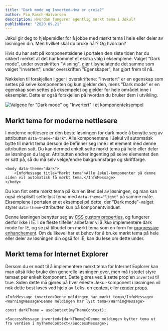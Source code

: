```yaml
---
title: "Dark mode og Inverted—Hva er greia?"
author: Pio Rasch-Halvorsen
description: Hvordan fungerer egentlig mørkt tema i Jøkul?
publishDate: "2020.09.21"
---
```


<Ingress>
    Jøkul gir deg to hjelpemidler for å jobbe med mørkt tema i hele eller deler av løsningen din. Men hvilket skal du
    bruke når? Og hvordan?
</Ingress>

Hvis du har sett på komponentsidene i portalen den siste tiden har du sikkert merket at det har kommet et ekstra valg i eksemplene: Valget "Dark mode", under overskriften "Visning", gjør tilsynelatende det samme som valget "Invertert", under overskriften "Egenskaper", har gjort frem til nå.

Nøkkelen til forskjellen ligger i overskriftene: "Invertert" er en egenskap som settes på selve komponenten og kun gjelder den, mens "Dark mode" er en egenskap som settes på eksempelet og gjelder for hele området inne i eksemplet. Dette er også forskjellen på hvordan du bruker dem i utvikling.

![Valgene for "Dark mode" og "Invertert" i et komponenteksempel](/assets/blog/dark-mode-inverted.png)

## Mørkt tema for moderne nettlesere

I moderne nettlesere er den beste løsningen for dark mode å benytte seg av attributten `data-theme="dark"`. Alle komponentene i Jøkul vil automatisk bytte til mørkt tema dersom de befinner seg inne i et element med denne attributten satt. Du kan dermed enkelt sette mørkt tema på hele eller deler av løsningen du lager. Attributten endrer ingenting på selve elementet den er satt på, så du må selv velge/endre bakgrunnsfarge og skriftfarge.

```tsx
<body data-theme="dark">
    <InfoMessage title="Mørkt tema">Alle Jøkul-komponenter på denne siden vil automatisk få mørkt tema.</InfoMessage>
</body>
```

Du kan fint sette mørkt tema på kun en liten del av løsningen, og man kan også eksplisitt sette lyst tema med `data-theme="light"` på samme måte. Eksemplene i portalen er et eksempel på dette, der "Dark mode"-valget styrer `data-theme`-attributten kun på komponentvinduet.

Denne løsningen benytter seg av [CSS custom properties](https://developer.mozilla.org/en-US/docs/Web/CSS/Using_CSS_custom_properties), og fungerer derfor ikke i IE. I de fleste tilfeller anbefaler vi å _ikke_ implementere dark mode for IE, og se på tilbudet om mørkt tema som en form for [progressive enhanchement](https://en.wikipedia.org/wiki/Progressive_enhancement). Om du likevel har et behov for å bruke mørkt tema på hele eller deler av løsningen din også for IE, kan du lese om dette under.

## Mørkt tema for Internet Explorer

Dersom du er nødt til å implementere mørkt tema for Internet Explorer kan man altså ikke bruke den generelle løsningen over, men må i stedet styre temaet per enkelt komponent. Dette gjøres ved å sette prop'en `inverted` til true. Siden dette må gjøres på hver eneste Jøkul-komponent i løsningen vil nok dette best løses ved hjelp av f.eks. en [context](https://reactjs.org/docs/context.html) eller [render props](https://reactjs.org/docs/render-props.html).

```tsx
<InfoMessage inverted>Denne meldingen har mørkt tema</InfoMessage>
<WarningMessage>Denne meldingen har lyst tema</WarningMessage>
```

```tsx
const darkTheme = useContext(myThemeContext);

<SuccessMessage inverted={darkTheme}>Denne meldingen bytter tema ut fra verdien i myThemeContext</SuccessMessage>;
```
